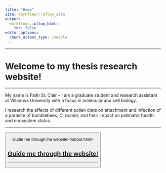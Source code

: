 ```yaml
---
title: "Home"
site: workflowr::wflow_site
output:
  workflowr::wflow_html:
    toc: false
editor_options:
  chunk_output_type: console
---
```


---

# Welcome to my thesis research website!

---

My name is Faith St. Clair -- I am a graduate student and research assistant at Villanova University with a focus in molecular and cell biology. 

I research the effects of different pollen diets on attachment and infection of a parasite of bumblebees, *C. bombi*, and their impact on pollinator health and ecosystem status.


---


<button type="button" class="btn btn-primary btn-lg">Guide me through the website!</about.html>

## [Guide me through the website!](about.html)


---




